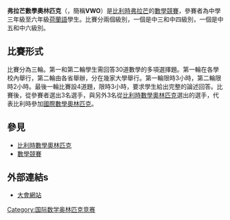 '''弗拉芒數學奧林匹克'''（{{lang|nl|'''Vlaamse Wiskunde Olympiade'''}}，簡稱'''VWO'''）是[[比利時|比利時]][[荷語文化區|弗拉芒]]的[[數學競賽|數學競賽]]，參賽者為中學三年級至六年級[[荷蘭語|荷蘭語]]學生。比賽分兩個級別，一個是中三和中四級別，一個是中五和中六級別。

==比賽形式==
比賽分為三輪。第一和第二輪學生需回答30道數學的多項選擇題。第一輪在各學校內舉行，第二輪由各省舉辦，分在幾家大學舉行。第一輪限時3小時，第二輪限時2小時。最後一輪比賽設4道題，限時3小時，要求學生給出完整的論述回答。比賽後，從參賽者選出3名選手，與另外3名從[[比利時數學奧林匹克|比利時數學奧林匹克]]選出的選手，代表比利時參加[[國際數學奧林匹克|國際數學奧林匹克]]。

==參見==
*[[比利時數學奧林匹克|比利時數學奧林匹克]]
*[[數學競賽|數學競賽]]

==外部連結s==
* {{nl}}[http://www.vwo.be/vwo 大會網站] {{Wayback|url=http://www.vwo.be/vwo |date=20080321103227 }}

{{mathstub}}
[[Category:国际数学奥林匹克竞赛|Category:国际数学奥林匹克竞赛]]